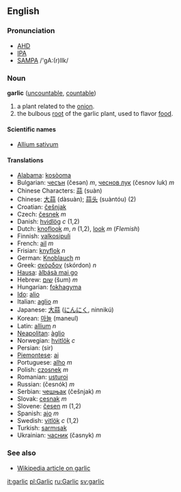 ==English==
===Pronunciation===
*[[w:AHD|AHD]] {{AHD|/gärˈlĭk/}}
*[[w:IPA|IPA]] {{IPA|/ˈɡɑː(r)lɪk/}}
*[[w:SAMPA|SAMPA]] /'gA:(r)lIk/

===Noun===
'''garlic''' ([[uncountable]], [[countable]])

# a plant related to the [[onion]].
# the bulbous [[root]] of the garlic plant, used to flavor [[food]].

====Scientific names====
*[[Allium sativum]]

====Translations====
*[[Alabama]]: [[kosòoma]]
*Bulgarian: [[чесън]] (česən) ''m'', [[чеснов лук]] (česnov luk) ''m''
*Chinese Characters: [[蒜]] (suàn)
*Chinese: [[大蒜]] (dàsuàn); [[蒜头]] (suàntóu) (2)
*Croatian: [[češnjak]]
*Czech: [[česnek]] ''m''
*Danish: [[hvidlög]] ''c'' (1,2)
*Dutch: [[knoflook]] ''m'', ''n'' (1,2), [[look#Flemish|look]] ''m'' (''Flemish'')
*Finnish: [[valkosipuli]]
*French: [[ail]] ''m''
*Frisian: [[knyflok]] ''n''
*German: [[Knoblauch]] ''m''
*Greek: [[σκόρδον]] (skórdon) ''n''
*[[Hausa]]: [[àlbásà mai go]]
*Hebrew: [[שום]] (šum) ''m''
*Hungarian: [[fokhagyma]]
*[[Ido]]: [[alio]]
*Italian: [[aglio]] ''m''
*Japanese: [[大蒜]] ([[にんにく]], ninnikú)
*Korean: [[마늘]] (maneul)
*Latin: [[allium]] ''n''
*[[Neapolitan]]: [[àglio]]
*Norwegian: [[hvitlök]] ''c''
*Persian: {{FAchar|[[سير]]}} (sir)
*[[Piemontese]]: [[ai]]
*Portuguese: [[alho]] ''m''
*Polish: [[czosnek]] ''m''
*Romanian: [[usturoi]]
*Russian: {{RUchar|[[чеснок]]}} (česnók) ''m''
*Serbian: [[чешњак]] (češnjak) ''m''
*Slovak: [[cesnak]] ''m''
*Slovene: [[česen]] ''m'' (1,2)
*Spanish: [[ajo]] ''m''
*Swedish: [[vitlök]] ''c'' (1,2)
*Turkish: [[sarmısak]]
*Ukrainian: [[часник]] (časnyk) ''m''

===See also===
*[[w:garlic|Wikipedia article on garlic]]

[[it:garlic]]
[[pl:Garlic]]
[[ru:Garlic]]
[[sv:garlic]]